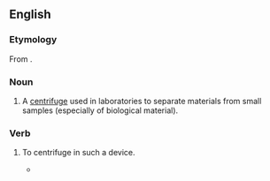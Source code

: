 ==English==

===Etymology===
From {{prefix|micro|centrifuge|lang=en}}.

===Noun===
{{en-noun}}

# A [[centrifuge]] used in laboratories to separate materials from small samples (especially of biological material).

===Verb===
{{en-verb|microcentrifug}}

# {{lb|en|transitive}} To centrifuge in such a device.
#*{{quote-journal|date=February 4, 2016|author=|title=Use of De Novo Transcriptome Libraries to Characterize a Novel Oleaginous Marine Chlorella Species during the Accumulation of Triacylglycerols|journal=PLOS ONE|url=http://journals.plos.org/plosone/article?id=10.1371/journal.pone.0147527|doi=10.1371/journal.pone.0147527|volume=|issue=|pages=
|passage=Cell suspensions in RNA''later'' were '''microcentrifuged''' for one minute at 20,000 × ''g'', and the pellets were re-suspended in the kit-provided buffer RLT. }}